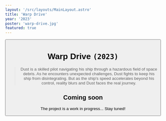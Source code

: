 ```yaml
---
layout: '/src/layouts/MainLayout.astro'
title: 'Warp Drive'
year: '2023'
poster: 'warp-drive.jpg'
featured: true
---
```


<Button text='/ Home' link='/en/' />

# Warp Drive `(2023)`

> Dust is a skilled pilot navigating his ship through a hazardous field of space
> debris. As he encounters unexpected challenges, Dust fights to keep his ship
> from disintegrating. But as the ship's speed accelerates beyond his control,
> reality blurs and Dust faces the real journey.

## Coming soon

The project is a work in progress... Stay tuned!
